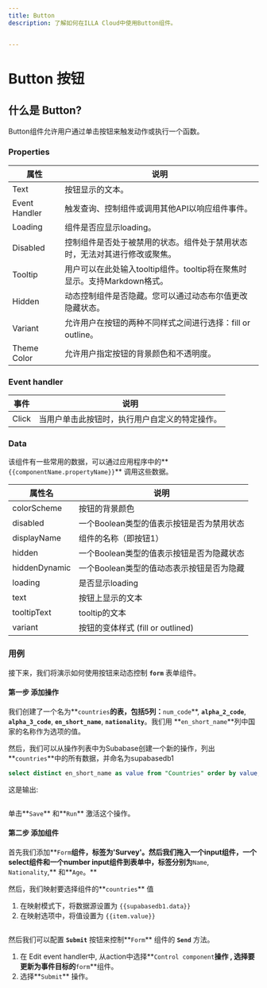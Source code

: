 ---
title: Button
description: 了解如何在ILLA Cloud中使用Button组件。


---

# Button 按钮

## 什么是 Button?

Button组件允许用户通过单击按钮来触发动作或执行一个函数。

### Properties

| 属性          | 说明                                                         |
| ------------- | ------------------------------------------------------------ |
| Text          | 按钮显示的文本。                                               |
| Event Handler | 触发查询、控制组件或调用其他API以响应组件事件。              |
| Loading       | 组件是否应显示loading。                                      |
| Disabled      | 控制组件是否处于被禁用的状态。组件处于禁用状态时，无法对其进行修改或聚焦。 |
| Tooltip       | 用户可以在此处输入tooltip组件。tooltip将在聚焦时显示。支持Markdown格式。 |
| Hidden        | 动态控制组件是否隐藏。您可以通过动态布尔值更改隐藏状态。     |
| Variant       | 允许用户在按钮的两种不同样式之间进行选择：fill or outline。  |
| Theme Color   | 允许用户指定按钮的背景颜色和不透明度。                       |

### Event handler

| 事件  | 说明                                           |
| ----- | ---------------------------------------------- |
| Click | 当用户单击此按钮时，执行用户自定义的特定操作。 |

### Data

该组件有一些常用的数据，可以通过应用程序中的**`{{componentName.propertyName}}`** 调用这些数据。

| 属性名        | 说明                                      |
| ------------- | ----------------------------------------- |
| colorScheme   | 按钮的背景颜色                            |
| disabled      | 一个Boolean类型的值表示按钮是否为禁用状态 |
| displayName   | 组件的名称（即按钮1）                 |
| hidden        | 一个Boolean类型的值表示按钮是否为隐藏状态 |
| hiddenDynamic | 一个Boolean类型的值动态表示按钮是否为隐藏 |
| loading       | 是否显示loading                           |
| text          | 按钮上显示的文本                        |
| tooltipText   | tooltip的文本                             |
| variant       | 按钮的变体样式 (fill or outlined)         |



### 用例

接下来，我们将演示如何使用按钮来动态控制 **`form`** 表单组件。

#### 第一步 添加操作

我们创建了一个名为**`countries`**的表，包括5列：**`num_code`**,  **`alpha_2_code`**, **`alpha_3_code`**, **`en_short_name`**, **`nationality`**。我们用 **`en_short_name`**列中国家的名称作为选项的值。

然后，我们可以从操作列表中为Subabase创建一个新的操作，列出**`countries`**中的所有数据，并命名为supabasedb1

```sql
select distinct en_short_name as value from "Countries" order by value;
```

这是输出:

<img src='https://cdn.illacloud.com/official-website/img/docs/countries.png' alt='' />

单击**`Save`** 和**`Run`** 激活这个操作。

#### 第二步 添加组件

首先我们添加**`Form`**组件，标签为'Survey'。然后我们拖入一个input组件，一个select组件和一个number input组件到表单中，标签分别为**`Name`, `Nationality`,** 和**`Age`。**

然后，我们映射要选择组件的**`countries`** 值

1. 在映射模式下，将数据源设置为 `{{supabasedb1.data}}` 
2. 在映射选项中，将值设置为 `{{item.value}}`

<img src='https://cdn.illacloud.com/official-website/img/docs/button1.png' alt='' />

然后我们可以配置 **`Submit`** 按钮来控制**`Form`** 组件的 **`Send`** 方法。

1. 在 Edit event handler中, 从action中选择**`Control component`**操作 , 选择要更新为事件目标的**`form`**组件。
2. 选择**`Submit`** 操作。

<img src='https://cdn.illacloud.com/official-website/img/docs/countries2.png' alt='' />
